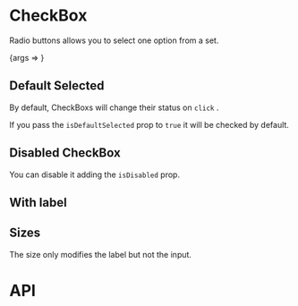 
<Meta title="Components/CheckBox" component={CheckBox} />

# CheckBox

Radio buttons allows you to select one option from a set.

<Story name="playground" args={{}} parameters={getPlaygroundStoryParams()}>
	{args => <CheckBox {...args} />}
</Story>

## Default Selected

By default, CheckBoxs will change their status on `click` .

If you pass the `isDefaultSelected` prop to `true` it will be checked by default.

<Canvas>
	<Story name="selected" title="selected" parameters={getFixedStoryParams()}>
		<CheckBox isDefaultSelected={true} />
	</Story>
	<Story name="not selected" title="not selected" parameters={getFixedStoryParams()}>
		<CheckBox />
	</Story>
</Canvas>

## Disabled CheckBox

You can disable it adding the `isDisabled` prop.

<Canvas>
	<Story name="disabled" title="disabled" parameters={getFixedStoryParams()}>
		<CheckBox isDisabled={true} />
	</Story>
</Canvas>

## With label

<Canvas>
	<Story name="with label" title="with label" parameters={getFixedStoryParams()}>
		<CheckBox isDefaultSelected={true} label="Don't show this message again" />
	</Story>
	<Story name="with label disabled" title="with label disabled" parameters={getFixedStoryParams()}>
		<CheckBox isDisabled={true} label="Don't show this message again" />
	</Story>
</Canvas>

## Sizes

The size only modifies the label but not the input.

<Canvas>
	<Story name="size m" title="size m" parameters={getFixedStoryParams()}>
		<CheckBox aspectSize="m" label="Don't show this message again" />
	</Story>
	<Story name="size l" title="size l" parameters={getFixedStoryParams()}>
		<CheckBox aspectSize="l" label="Don't show this message again" />
	</Story>
</Canvas>

# API

<ArgsTable of={CheckBox} />
